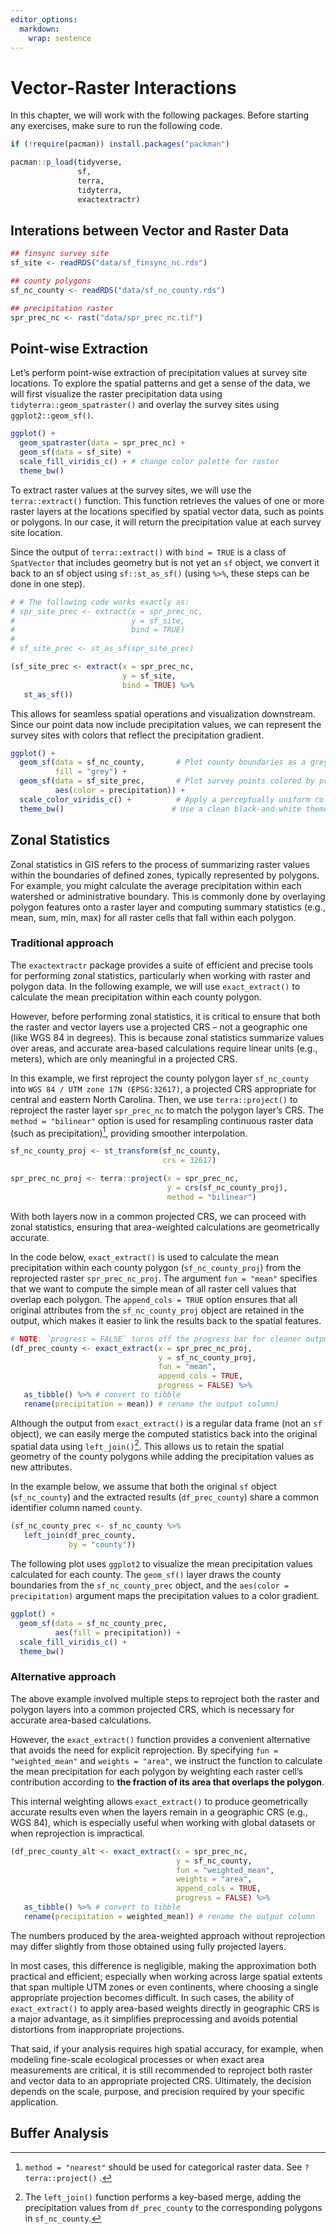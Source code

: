 ```yaml
---
editor_options: 
  markdown: 
    wrap: sentence
---
```


# Vector-Raster Interactions

In this chapter, we will work with the following packages.
Before starting any exercises, make sure to run the following code.

```r
if (!require(pacman)) install.packages("packman")

pacman::p_load(tidyverse,
               sf,
               terra,
               tidyterra,
               exactextractr)
```

## Interations between Vector and Raster Data

```r

## finsync survey site
sf_site <- readRDS("data/sf_finsync_nc.rds")

## county polygons
sf_nc_county <- readRDS("data/sf_nc_county.rds")

## precipitation raster
spr_prec_nc <- rast("data/spr_prec_nc.tif")

```

## Point-wise Extraction

Let's perform point-wise extraction of precipitation values at survey site locations.
To explore the spatial patterns and get a sense of the data, we will first visualize the raster precipitation data using `tidyterra::geom_spatraster()` and overlay the survey sites using `ggplot2::geom_sf()`.

```r

ggplot() +
  geom_spatraster(data = spr_prec_nc) +
  geom_sf(data = sf_site) +
  scale_fill_viridis_c() + # change color palette for raster
  theme_bw()

```

To extract raster values at the survey sites, we will use the `terra::extract()` function.
This function retrieves the values of one or more raster layers at the locations specified by spatial vector data, such as points or polygons.
In our case, it will return the precipitation value at each survey site location.

Since the output of `terra::extract()` with `bind = TRUE` is a class of `SpatVector` that includes geometry but is not yet an `sf` object, we convert it back to an sf object using `sf::st_as_sf()` (using `%>%`, these steps can be done in one step).

```r

# # The following code works exactly as:
# spr_site_prec <- extract(x = spr_prec_nc,
#                          y = sf_site,
#                          bind = TRUE)
# 
# sf_site_prec <- st_as_sf(spr_site_prec)

(sf_site_prec <- extract(x = spr_prec_nc,
                         y = sf_site,
                         bind = TRUE) %>% 
   st_as_sf())

```

This allows for seamless spatial operations and visualization downstream.
Since our point data now include precipitation values, we can represent the survey sites with colors that reflect the precipitation gradient.

```r
ggplot() +
  geom_sf(data = sf_nc_county,       # Plot county boundaries as a grey background
          fill = "grey") + 
  geom_sf(data = sf_site_prec,       # Plot survey points colored by precipitation
          aes(color = precipitation)) +
  scale_color_viridis_c() +          # Apply a perceptually uniform color scale
  theme_bw()                        # Use a clean black-and-white theme
```

## Zonal Statistics

Zonal statistics in GIS refers to the process of summarizing raster values within the boundaries of defined zones, typically represented by polygons.
For example, you might calculate the average precipitation within each watershed or administrative boundary.
This is commonly done by overlaying polygon features onto a raster layer and computing summary statistics (e.g., mean, sum, min, max) for all raster cells that fall within each polygon.

### Traditional approach

The `exactextractr` package provides a suite of efficient and precise tools for performing zonal statistics, particularly when working with raster and polygon data.
In the following example, we will use `exact_extract()` to calculate the mean precipitation within each county polygon.

However, before performing zonal statistics, it is critical to ensure that both the raster and vector layers use a projected CRS -- not a geographic one (like WGS 84 in degrees).
This is because zonal statistics summarize values over areas, and accurate area-based calculations require linear units (e.g., meters), which are only meaningful in a projected CRS.

In this example, we first reproject the county polygon layer `sf_nc_county` into `WGS 84 / UTM zone 17N (EPSG:32617)`, a projected CRS appropriate for central and eastern North Carolina.
Then, we use `terra::project()` to reproject the raster layer `spr_prec_nc` to match the polygon layer’s CRS.
The `method = "bilinear"` option is used for resampling continuous raster data (such as precipitation)[^04-vector-raster-1], providing smoother interpolation.

[^04-vector-raster-1]: `method = "nearest"` should be used for categorical raster data.
See `?terra::project()` .

```r
sf_nc_county_proj <- st_transform(sf_nc_county,
                                  crs = 32617)

spr_prec_nc_proj <- terra::project(x = spr_prec_nc, 
                                   y = crs(sf_nc_county_proj),
                                   method = "bilinear") 
```

With both layers now in a common projected CRS, we can proceed with zonal statistics, ensuring that area-weighted calculations are geometrically accurate.

In the code below, `exact_extract()` is used to calculate the mean precipitation within each county polygon (`sf_nc_county_proj`) from the reprojected raster `spr_prec_nc_proj`.
The argument `fun = "mean"` specifies that we want to compute the simple mean of all raster cell values that overlap each polygon. 
The `append_cols = TRUE` option ensures that all original attributes from the `sf_nc_county_proj` object are retained in the output, which makes it easier to link the results back to the spatial features.

```r
# NOTE: `progress = FALSE` turns off the progress bar for cleaner output
(df_prec_county <- exact_extract(x = spr_prec_nc_proj,
                                 y = sf_nc_county_proj,
                                 fun = "mean",
                                 append_cols = TRUE,
                                 progress = FALSE) %>% 
   as_tibble() %>% # convert to tibble
   rename(precipitation = mean)) # rename the output column)

```

Although the output from `exact_extract()` is a regular data frame (not an `sf` object), we can easily merge the computed statistics back into the original spatial data using `left_join()`[^04-vector-raster-2].
This allows us to retain the spatial geometry of the county polygons while adding the precipitation values as new attributes.

In the example below, we assume that both the original `sf` object (`sf_nc_county`) and the extracted results (`df_prec_county`) share a common identifier column named `county`.

```r
(sf_nc_county_prec <- sf_nc_county %>% 
   left_join(df_prec_county,
             by = "county"))
```

The following plot uses `ggplot2` to visualize the mean precipitation values calculated for each county.
The `geom_sf()` layer draws the county boundaries from the `sf_nc_county_prec` object, and the `aes(color = precipitation)` argument maps the precipitation values to a color gradient.

```r
ggplot() +
  geom_sf(data = sf_nc_county_prec,
          aes(fill = precipitation)) +
  scale_fill_viridis_c() +
  theme_bw()
```

[^04-vector-raster-2]: The `left_join()` function performs a key-based merge, adding the precipitation values from `df_prec_county` to the corresponding polygons in `sf_nc_county`.

### Alternative approach

The above example involved multiple steps to reproject both the raster and polygon layers into a common projected CRS, which is necessary for accurate area-based calculations. 

However, the `exact_extract()` function provides a convenient alternative that avoids the need for explicit reprojection.
By specifying `fun = "weighted_mean"` and `weights = "area"`, we instruct the function to calculate the mean precipitation for each polygon by weighting each raster cell’s contribution according to **the fraction of its area that overlaps the polygon**.

This internal weighting allows `exact_extract()` to produce geometrically accurate results even when the layers remain in a geographic CRS (e.g., WGS 84), which is especially useful when working with global datasets or when reprojection is impractical.

```r
(df_prec_county_alt <- exact_extract(x = spr_prec_nc,
                                     y = sf_nc_county,
                                     fun = "weighted_mean",
                                     weights = "area",
                                     append_cols = TRUE,
                                     progress = FALSE) %>% 
   as_tibble() %>% # convert to tibble
   rename(precipitation = weighted_mean)) # rename the output column
```

The numbers produced by the area-weighted approach without reprojection may differ slightly from those obtained using fully projected layers.

In most cases, this difference is negligible, making the approximation both practical and efficient; especially when working across large spatial extents that span multiple UTM zones or even continents, where choosing a single appropriate projection becomes difficult.
In such cases, the ability of `exact_extract()` to apply area-based weights directly in geographic CRS is a major advantage, as it simplifies preprocessing and avoids potential distortions from inappropriate projections.

That said, if your analysis requires high spatial accuracy, for example, when modeling fine-scale ecological processes or when exact area measurements are critical, it is still recommended to reproject both raster and vector data to an appropriate projected CRS.
Ultimately, the decision depends on the scale, purpose, and precision required by your specific application.

## Buffer Analysis
